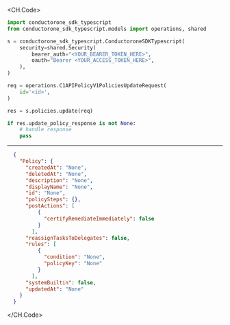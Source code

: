 
<CH.Code>
```python Update.py
import conductorone_sdk_typescript
from conductorone_sdk_typescript.models import operations, shared

s = conductorone_sdk_typescript.ConductoroneSDKTypescript(
    security=shared.Security(
        bearer_auth="<YOUR_BEARER_TOKEN_HERE>",
        oauth="Bearer <YOUR_ACCESS_TOKEN_HERE>",
    ),
)

req = operations.C1APIPolicyV1PoliciesUpdateRequest(
    id='<id>',
)

res = s.policies.update(req)

if res.update_policy_response is not None:
    # handle response
    pass
```
---

```json Example Response
  {
    "Policy": {
      "createdAt": "None",
      "deletedAt": "None",
      "description": "None",
      "displayName": "None",
      "id": "None",
      "policySteps": {},
      "postActions": [
          {
            "certifyRemediateImmediately": false
          }
        ],
      "reassignTasksToDelegates": false,
      "rules": [
          {
            "condition": "None",
            "policyKey": "None"
          }
        ],
      "systemBuiltin": false,
      "updatedAt": "None"
    }
  }
```
</CH.Code>
